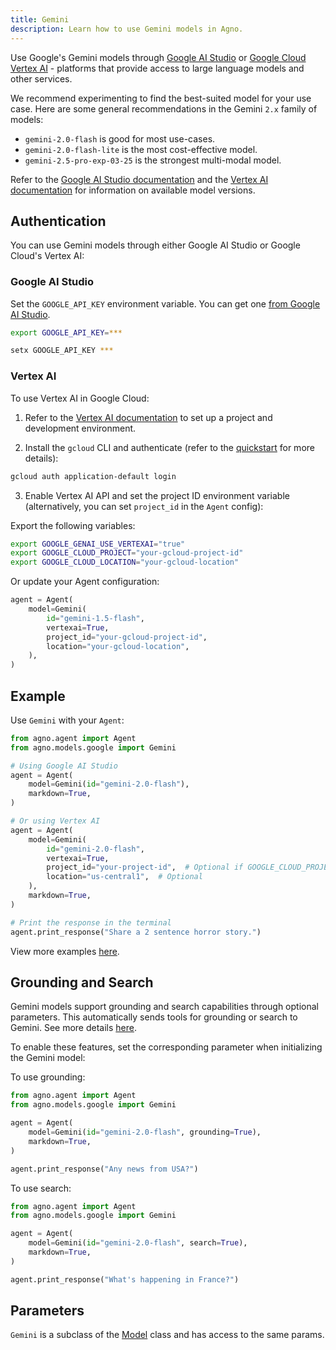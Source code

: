 ```yaml
---
title: Gemini
description: Learn how to use Gemini models in Agno.
---
```


Use Google's Gemini models through [Google AI Studio](https://ai.google.dev/gemini-api/docs) or [Google Cloud Vertex AI](https://cloud.google.com/vertex-ai/generative-ai/docs/overview) - platforms that provide access to large language models and other services.

We recommend experimenting to find the best-suited model for your use case. Here are some general recommendations in the Gemini `2.x` family of models:

- `gemini-2.0-flash` is good for most use-cases.
- `gemini-2.0-flash-lite` is the most cost-effective model.
- `gemini-2.5-pro-exp-03-25` is the strongest multi-modal model.

Refer to the [Google AI Studio documentation](https://ai.google.dev/gemini-api/docs/models) and the [Vertex AI documentation](https://cloud.google.com/vertex-ai/generative-ai/docs/learn/models) for information on available model versions.

## Authentication

You can use Gemini models through either Google AI Studio or Google Cloud's Vertex AI:

### Google AI Studio

Set the `GOOGLE_API_KEY` environment variable. You can get one [from Google AI Studio](https://ai.google.dev/gemini-api/docs/api-key).

<CodeGroup>

```bash Mac
export GOOGLE_API_KEY=***
```

```bash Windows
setx GOOGLE_API_KEY ***
```

</CodeGroup>

### Vertex AI

To use Vertex AI in Google Cloud:

1. Refer to the [Vertex AI documentation](https://cloud.google.com/vertex-ai/docs/start/cloud-environment) to set up a project and development environment.

2. Install the `gcloud` CLI and authenticate (refer to the [quickstart](https://cloud.google.com/vertex-ai/generative-ai/docs/start/quickstarts/quickstart-multimodal) for more details):

```bash
gcloud auth application-default login
```

3. Enable Vertex AI API and set the project ID environment variable (alternatively, you can set `project_id` in the `Agent` config):

Export the following variables:

```bash
export GOOGLE_GENAI_USE_VERTEXAI="true"
export GOOGLE_CLOUD_PROJECT="your-gcloud-project-id"
export GOOGLE_CLOUD_LOCATION="your-gcloud-location"
```

Or update your Agent configuration:

```python
agent = Agent(
    model=Gemini(
        id="gemini-1.5-flash",
        vertexai=True,
        project_id="your-gcloud-project-id",
        location="your-gcloud-location",
    ),
)
```

## Example

Use `Gemini` with your `Agent`:

<CodeGroup>

```python agent.py
from agno.agent import Agent
from agno.models.google import Gemini

# Using Google AI Studio
agent = Agent(
    model=Gemini(id="gemini-2.0-flash"),
    markdown=True,
)

# Or using Vertex AI
agent = Agent(
    model=Gemini(
        id="gemini-2.0-flash",
        vertexai=True,
        project_id="your-project-id",  # Optional if GOOGLE_CLOUD_PROJECT is set
        location="us-central1",  # Optional
    ),
    markdown=True,
)

# Print the response in the terminal
agent.print_response("Share a 2 sentence horror story.")
```

</CodeGroup>

<Note> View more examples [here](/examples/models/gemini). </Note>

## Grounding and Search

Gemini models support grounding and search capabilities through optional parameters. This automatically sends tools for grounding or search to Gemini. See more details [here](https://ai.google.dev/gemini-api/docs/grounding?lang=python).

To enable these features, set the corresponding parameter when initializing the Gemini model:

To use grounding:

<CodeGroup>

```python
from agno.agent import Agent
from agno.models.google import Gemini

agent = Agent(
    model=Gemini(id="gemini-2.0-flash", grounding=True),
    markdown=True,
)

agent.print_response("Any news from USA?")
```

</CodeGroup>

To use search:

<CodeGroup>

```python
from agno.agent import Agent
from agno.models.google import Gemini

agent = Agent(
    model=Gemini(id="gemini-2.0-flash", search=True),
    markdown=True,
)

agent.print_response("What's happening in France?")
```

</CodeGroup>

## Parameters

<Snippet file="model-google-params.mdx" />

`Gemini` is a subclass of the [Model](/reference/models/model) class and has access to the same params.
